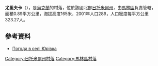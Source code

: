 {{coord|50|47|13|N|29|16|43|E|scale:30000|display=title}}

'''尤里夫卡'''（{{lang-uk|Юрівка}}），是[[烏克蘭|烏克蘭]]的村落，位於該國北部[[日托米爾州|日托米爾州]]，由[[馬林區|馬林區]]負責管轄，面積0.89平方公里，海拔高度165米，2001年人口289，人口密度每平方公里323.27人。

==參考資料==
* [http://weather.in.ua/ua/zhitomirskaja/29353 Погода в селі Юрівка] {{Wayback|url=http://weather.in.ua/ua/zhitomirskaja/29353 |date=20160305080159 }}

{{DEFAULTSORT:Юрівка}}
[[Category:日托米爾州村落|Category:日托米爾州村落]]
[[Category:馬林區村落|Category:馬林區村落]]


{{Zhytomyr-geo-stub}}